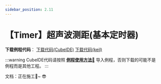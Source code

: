 ```yaml
---
sidebar_position: 2.11
---
```

# 【Timer】超声波测距(基本定时器)

**下载例程代码**： <a href="https://pan.baud-dance.com/d/%E6%B3%A2%E7%89%B9%E5%BE%8B%E5%8A%A8STM32%E4%BE%8B%E7%A8%8B/Timer_UltraSonic_Base.zip" class="source_download_button" target="_blank">下载代码(CubeIDE)</a> 
<a href="https://fubestore.baud.dance/Timer_UltraSonic_Base_keil.7z" class="source_download_button" target="_blank">下载代码(keil)</a>

:::warning
CubeIDE代码请按照 <a href="/docs/stm32/example/HowToImportExample" target="_blank">**例程使用方法🔗**</a> 导入例程，否则下载的可能不是例程而是其他工程。
:::

文档：正在施工🚧~ 😎